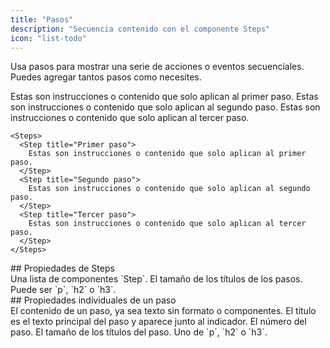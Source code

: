 ```yaml
---
title: "Pasos"
description: "Secuencia contenido con el componente Steps"
icon: "list-todo"
---
```



Usa pasos para mostrar una serie de acciones o eventos secuenciales. Puedes agregar tantos pasos como necesites.

<Steps>
  <Step title="Primer paso">
    Estas son instrucciones o contenido que solo aplican al primer paso.
  </Step>

  <Step title="Segundo paso">
    Estas son instrucciones o contenido que solo aplican al segundo paso.
  </Step>

  <Step title="Tercer paso">
    Estas son instrucciones o contenido que solo aplican al tercer paso.
  </Step>
</Steps>

```mdx Ejemplo de pasos
<Steps>
  <Step title="Primer paso">
    Estas son instrucciones o contenido que solo aplican al primer paso.
  </Step>
  <Step title="Segundo paso">
    Estas son instrucciones o contenido que solo aplican al segundo paso.
  </Step>
  <Step title="Tercer paso">
    Estas son instrucciones o contenido que solo aplican al tercer paso.
  </Step>
</Steps>
```

<div id="steps-properties">
  ## Propiedades de Steps
</div>

<ResponseField name="children" type="ReactElement<StepProps>[]" required>
  Una lista de componentes `Step`.
</ResponseField>

<ResponseField name="titleSize" type="string" default="p">
  El tamaño de los títulos de los pasos. Puede ser `p`, `h2` o `h3`.
</ResponseField>

<div id="individual-step-properties">
  ## Propiedades individuales de un paso
</div>

<ResponseField name="children" type="string | ReactNode" required>
  El contenido de un paso, ya sea texto sin formato o componentes.
</ResponseField>

<IconsOptional />

<ResponseField name="title" type="string">
  El título es el texto principal del paso y aparece junto al indicador.
</ResponseField>

<ResponseField name="stepNumber" type="number">
  El número del paso.
</ResponseField>

<ResponseField name="titleSize" type="string" default="p">
  El tamaño de los títulos del paso. Uno de `p`, `h2` o `h3`.
</ResponseField>